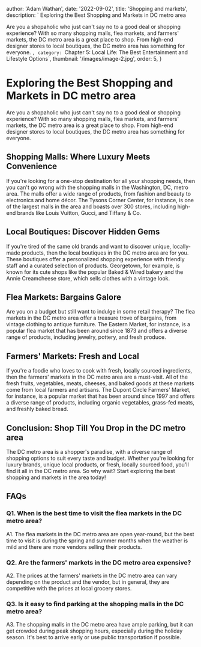 
  author: 'Adam Wathan',
  date: '2022-09-02',
  title: 'Shopping and markets',
  description: ` Exploring the Best Shopping and Markets in DC metro area

Are you a shopaholic who just can't say no to a good deal or shopping experience? With so many shopping malls, flea markets, and farmers' markets, the DC metro area is a great place to shop. From high-end designer stores to local boutiques, the DC metro area has something for everyone.`,
  category: `Chapter 5: Local Life: The Best Entertainment and Lifestyle Options`,
  thumbnail: '/images/image-2.jpg',
  order: 5,
}

        
# Exploring the Best Shopping and Markets in DC metro area

Are you a shopaholic who just can't say no to a good deal or shopping experience? With so many shopping malls, flea markets, and farmers' markets, the DC metro area is a great place to shop. From high-end designer stores to local boutiques, the DC metro area has something for everyone.

## Shopping Malls: Where Luxury Meets Convenience

If you're looking for a one-stop destination for all your shopping needs, then you can't go wrong with the shopping malls in the Washington, DC, metro area. The malls offer a wide range of products, from fashion and beauty to electronics and home décor. The Tysons Corner Center, for instance, is one of the largest malls in the area and boasts over 300 stores, including high-end brands like Louis Vuitton, Gucci, and Tiffany & Co.

## Local Boutiques: Discover Hidden Gems

If you're tired of the same old brands and want to discover unique, locally-made products, then the local boutiques in the DC metro area are for you. These boutiques offer a personalized shopping experience with friendly staff and a curated selection of products. Georgetown, for example, is known for its cute shops like the popular Baked & Wired bakery and the Annie Creamcheese store, which sells clothes with a vintage look.

## Flea Markets: Bargains Galore

Are you on a budget but still want to indulge in some retail therapy? The flea markets in the DC metro area offer a treasure trove of bargains, from vintage clothing to antique furniture. The Eastern Market, for instance, is a popular flea market that has been around since 1873 and offers a diverse range of products, including jewelry, pottery, and fresh produce.

## Farmers' Markets: Fresh and Local

If you're a foodie who loves to cook with fresh, locally sourced ingredients, then the farmers' markets in the DC metro area are a must-visit. All of the fresh fruits, vegetables, meats, cheeses, and baked goods at these markets come from local farmers and artisans. The Dupont Circle Farmers' Market, for instance, is a popular market that has been around since 1997 and offers a diverse range of products, including organic vegetables, grass-fed meats, and freshly baked bread.

## Conclusion: Shop Till You Drop in the DC metro area

The DC metro area is a shopper's paradise, with a diverse range of shopping options to suit every taste and budget. Whether you're looking for luxury brands, unique local products, or fresh, locally sourced food, you'll find it all in the DC metro area. So why wait? Start exploring the best shopping and markets in the area today!

## FAQs

### Q1. When is the best time to visit the flea markets in the DC metro area?

A1. The flea markets in the DC metro area are open year-round, but the best time to visit is during the spring and summer months when the weather is mild and there are more vendors selling their products.

### Q2. Are the farmers' markets in the DC metro area expensive?

A2. The prices at the farmers' markets in the DC metro area can vary depending on the product and the vendor, but in general, they are competitive with the prices at local grocery stores.

### Q3. Is it easy to find parking at the shopping malls in the DC metro area?

A3. The shopping malls in the DC metro area have ample parking, but it can get crowded during peak shopping hours, especially during the holiday season. It's best to arrive early or use public transportation if possible.















        